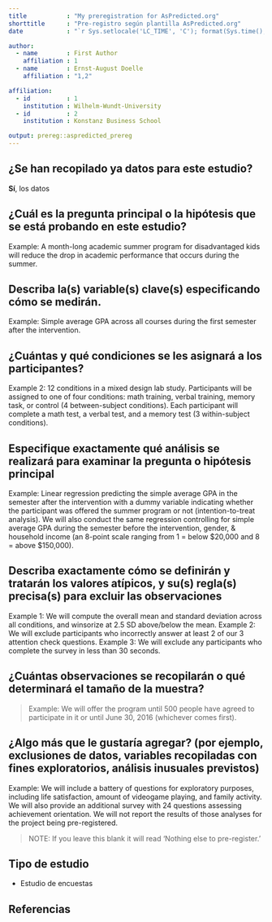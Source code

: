 ```yaml
---
title           : "My preregistration for AsPredicted.org"
shorttitle      : "Pre-registro según plantilla AsPredicted.org"
date            : "`r Sys.setlocale('LC_TIME', 'C'); format(Sys.time(), '%d\\\\. %B %Y')`"

author: 
  - name        : First Author
    affiliation : 1
  - name        : Ernst-August Doelle
    affiliation : "1,2"

affiliation:
  - id          : 1
    institution : Wilhelm-Wundt-University
  - id          : 2
    institution : Konstanz Business School

output: prereg::aspredicted_prereg
---
```


<!-- To keep pre-registrations to a reasonable length for readers, we recommend answers fit within a single page .pdf document, roughly 3200 characters. Read more about this here: https://aspredicted.org/messages/why_limits.php -->


## ¿Se han recopilado ya datos para este estudio?

**Sí**, los datos


## ¿Cuál es la pregunta principal o la hipótesis que se está probando en este estudio?

Example: A month-long academic summer program for disadvantaged kids will reduce the drop in academic performance that occurs during the summer.


## Describa la(s) variable(s) clave(s) especificando cómo se medirán.

Example: Simple average GPA across all courses during the first semester after the intervention.


## ¿Cuántas y qué condiciones se les asignará a los participantes?

Example 2: 12 conditions in a mixed design lab study. Participants will be assigned to one of four conditions: math training, verbal training, memory task, or control (4 between-subject conditions). Each participant will complete a math test, a verbal test, and a memory test (3 within-subject conditions).


## Especifique exactamente qué análisis se realizará para examinar la pregunta o hipótesis principal
Example: Linear regression predicting the simple average GPA in the semester after the intervention with a dummy variable indicating whether the participant was offered the summer program or not (intention-to-treat analysis). We will also conduct the same regression controlling for simple average GPA during the semester before the intervention, gender, & household income (an 8-point scale ranging from 1 = below $20,000 and 8 = above $150,000).


## Describa exactamente cómo se definirán y tratarán los valores atípicos, y su(s) regla(s) precisa(s) para excluir las observaciones

Example 1: We will compute the overall mean and standard deviation across all conditions, and winsorize at 2.5 SD above/below the mean.
Example 2: We will exclude participants who incorrectly answer at least 2 of our 3 attention check questions.
Example 3: We will exclude any participants who complete the survey in less than 30 seconds.


## ¿Cuántas observaciones se recopilarán o qué determinará el tamaño de la muestra?

> Example: We will offer the program until 500 people have agreed to participate in it or until June 30, 2016 (whichever comes first).


## ¿Algo más que le gustaría agregar? (por ejemplo, exclusiones de datos, variables recopiladas con fines exploratorios, análisis inusuales previstos)

Example: We will include a battery of questions for exploratory purposes, including life satisfaction, amount of videogame playing, and family activity. We will also provide an additional survey with 24 questions assessing achievement orientation. We will not report the results of those analyses for the project being pre-registered.

> NOTE: If you leave this blank it will read 'Nothing else to pre-register.'

## Tipo de estudio

* Estudio de encuestas


## Referencias

